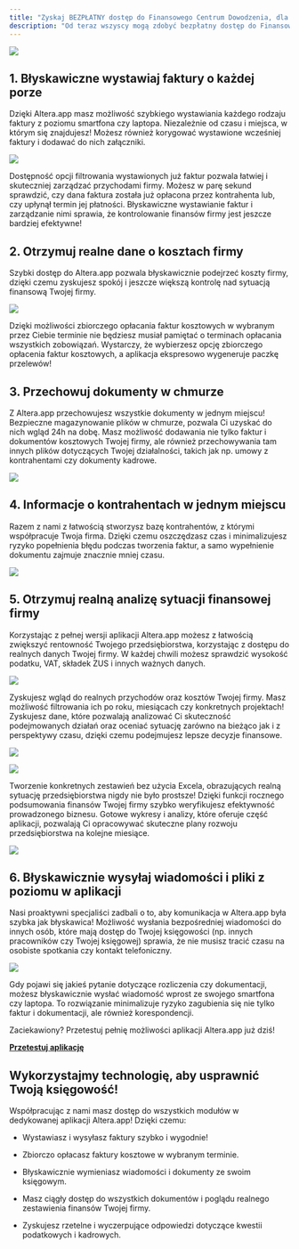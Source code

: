 ```yaml
---
title: "Zyskaj BEZPŁATNY dostęp do Finansowego Centrum Dowodzenia, dla swojej firmy!"
description: "Od teraz wszyscy mogą zdobyć bezpłatny dostęp do Finansowe Centrum Dowodzenia! Naszą misją jest wspieranie przedsiębiorców, aby mogli szybciej i efektywniej rozwijać swój biznes! Sprawdź, jakie możliwości oferuje nasza aplikacja Altera.app."
---
```


![](5.1.ZyskajBEZPŁATNYdostępdoFinansowegoCentrumDowodzenia,dlaswojejfirmy!.png)

## 1. Błyskawiczne wystawiaj faktury o każdej porze

Dzięki Altera.app masz możliwość szybkiego wystawiania każdego rodzaju faktury z poziomu smartfona czy laptopa. Niezależnie od czasu i miejsca, w którym się znajdujesz! Możesz również korygować wystawione wcześniej faktury i dodawać do nich załączniki.

![](5.2.ZyskajBEZPŁATNYdostępdoFinansowegoCentrumDowodzenia,dlaswojejfirmy!.png)

Dostępność opcji filtrowania wystawionych już faktur pozwala łatwiej i skuteczniej zarządzać przychodami firmy. Możesz w parę sekund sprawdzić, czy dana faktura została już opłacona przez kontrahenta lub, czy upłynął termin jej płatności. Błyskawiczne wystawianie faktur i zarządzanie nimi sprawia, że kontrolowanie finansów firmy jest jeszcze bardziej efektywne!

## 2. Otrzymuj realne dane o kosztach firmy

Szybki dostęp do Altera.app pozwala błyskawicznie podejrzeć koszty firmy, dzięki czemu zyskujesz spokój i jeszcze większą kontrolę nad sytuacją finansową Twojej firmy.

![](5.3.ZyskajBEZPŁATNYdostępdoFinansowegoCentrumDowodzenia,dlaswojejfirmy!.png)

Dzięki możliwości zbiorczego opłacania faktur kosztowych w wybranym przez Ciebie terminie nie będziesz musiał pamiętać o terminach opłacania wszystkich zobowiązań. Wystarczy, że wybierzesz opcję zbiorczego opłacenia faktur kosztowych, a aplikacja ekspresowo wygeneruje paczkę przelewów!

## 3. Przechowuj dokumenty w chmurze

Z Altera.app przechowujesz wszystkie dokumenty w jednym miejscu! Bezpieczne magazynowanie plików w chmurze, pozwala Ci uzyskać do nich wgląd 24h na dobę. Masz możliwość dodawania nie tylko faktur i dokumentów kosztowych Twojej firmy, ale również przechowywania tam innych plików dotyczących Twojej działalności, takich jak np. umowy z kontrahentami czy dokumenty kadrowe.

![](5.4.ZyskajBEZPŁATNYdostępdoFinansowegoCentrumDowodzenia,dlaswojejfirmy!.png)

## 4. Informacje o kontrahentach w jednym miejscu

Razem z nami z łatwością stworzysz bazę kontrahentów, z którymi współpracuje Twoja firma. Dzięki czemu oszczędzasz czas i minimalizujesz ryzyko popełnienia błędu podczas tworzenia faktur, a samo wypełnienie dokumentu zajmuje znacznie mniej czasu.

![](5.5.ZyskajBEZPŁATNYdostępdoFinansowegoCentrumDowodzenia,dlaswojejfirmy!.png)

## 5. Otrzymuj realną analizę sytuacji finansowej firmy

Korzystając z pełnej wersji aplikacji Altera.app możesz z łatwością zwiększyć rentowność Twojego przedsiębiorstwa, korzystając z dostępu do realnych danych Twojej firmy. W każdej chwili możesz sprawdzić wysokość podatku, VAT, składek ZUS i innych ważnych danych.

![](5.6.ZyskajBEZPŁATNYdostępdoFinansowegoCentrumDowodzenia,dlaswojejfirmy!.png)

Zyskujesz wgląd do realnych przychodów oraz kosztów Twojej firmy. Masz możliwość filtrowania ich po roku, miesiącach czy konkretnych projektach! Zyskujesz dane, które pozwalają analizować Ci skuteczność podejmowanych działań oraz oceniać sytuację zarówno na bieżąco jak i z perspektywy czasu, dzięki czemu podejmujesz lepsze decyzje finansowe.

![](5.7.ZyskajBEZPŁATNYdostępdoFinansowegoCentrumDowodzenia,dlaswojejfirmy!.png)

![](5.8.ZyskajBEZPŁATNYdostępdoFinansowegoCentrumDowodzenia,dlaswojejfirmy!.png)

Tworzenie konkretnych zestawień bez użycia Excela, obrazujących realną sytuację przedsiębiorstwa nigdy nie było prostsze! Dzięki funkcji rocznego podsumowania finansów Twojej firmy szybko weryfikujesz efektywność prowadzonego biznesu. Gotowe wykresy i analizy, które oferuje część aplikacji, pozwalają Ci opracowywać skuteczne plany rozwoju przedsiębiorstwa na kolejne miesiące.

![](5.9.ZyskajBEZPŁATNYdostępdoFinansowegoCentrumDowodzenia,dlaswojejfirmy!.png)

## 6. Błyskawicznie wysyłaj wiadomości i pliki z poziomu w aplikacji

Nasi proaktywni specjaliści zadbali o to, aby komunikacja w Altera.app była szybka jak błyskawica! Możliwość wysłania bezpośredniej wiadomości do innych osób, które mają dostęp do Twojej księgowości (np. innych pracowników czy Twojej księgowej) sprawia, że nie musisz tracić czasu na osobiste spotkania czy kontakt telefoniczny.

![](5.10.ZyskajBEZPŁATNYdostępdoFinansowegoCentrumDowodzenia,dlaswojejfirmy!.png)

Gdy pojawi się jakieś pytanie dotyczące rozliczenia czy dokumentacji, możesz błyskawicznie wysłać wiadomość wprost ze swojego smartfona czy laptopa. To rozwiązanie minimalizuje ryzyko zagubienia się nie tylko faktur i dokumentacji, ale również korespondencji.

Zaciekawiony? Przetestuj pełnię możliwości aplikacji Altera.app już dziś!

[**Przetestuj aplikację**](https://altera.co/aplikacja/)

## **Wykorzystajmy technologię, aby usprawnić Twoją księgowość!**

Współpracując z nami masz dostęp do wszystkich modułów w dedykowanej aplikacji Altera.app! Dzięki czemu:

* Wystawiasz i wysyłasz faktury szybko i wygodnie!

* Zbiorczo opłacasz faktury kosztowe w wybranym terminie.

* Błyskawicznie wymieniasz wiadomości i dokumenty ze swoim księgowym.

* Masz ciągły dostęp do wszystkich dokumentów i poglądu realnego zestawienia finansów Twojej firmy.

* Zyskujesz rzetelne i wyczerpujące odpowiedzi dotyczące kwestii podatkowych i kadrowych.
